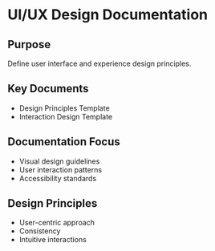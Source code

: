 # UI/UX Design Documentation

## Purpose
Define user interface and experience design principles.

## Key Documents
- Design Principles Template
- Interaction Design Template

## Documentation Focus
- Visual design guidelines
- User interaction patterns
- Accessibility standards

## Design Principles
- User-centric approach
- Consistency
- Intuitive interactions
